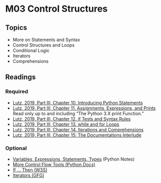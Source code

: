 # M03 Control Structures

## Topics

- More on Statements and Syntax
- Control Structures and Loops 
- Conditional Logic
- Iterators
- Comprehensions

<!-- ## Outcomes

- Recognize primary control structures available in Python and their basic use cases
- Write comprehensions for each of Python's list-like data structures
- Recognize when iterators are used by Python functions (such as open()) 
- Understand basic conditional logic statements and their role in designing data flow in a program -->

## Readings

### Required

<ul>
<li><a target="_new" href="https://learning.oreilly.com/library/view/learning-python-5th/9781449355722/ch10.html">Lutz, 2019, Part III, Chapter 10. Introducing Python Statements</a></li>
<li><a target="_new" href="https://learning.oreilly.com/library/view/learning-python-5th/9781449355722/ch11.html">Lutz, 2019, Part III, Chapter 11. Assignments, Expressions, and Prints</a>
Read only up to and including "<span>The Python 3.X print Function."</li>
<li><a target="_new" href="https://learning.oreilly.com/library/view/learning-python-5th/9781449355722/ch12.html">Lutz, 2019, Part III, Chapter 12. if Tests and Syntax Rules</a></li>
<li><a target="_new" href="https://learning.oreilly.com/library/view/learning-python-5th/9781449355722/ch13.html">Lutz, 2019, Part III, Chapter 13. while and for Loops</a></li>
<li><a target="_new" href="https://learning.oreilly.com/library/view/learning-python-5th/9781449355722/ch14.html">Lutz, 2019, Part III, Chapter 14. Iterations and Comprehensions</a></li>
<li><a target="_new" href="https://learning.oreilly.com/library/view/learning-python-5th/9781449355722/ch15.html">Lutz, 2019, Part III, Chapter 15: The Documentations Interlude</a></li>
</ul>

### Optional

<ul>
<li><a target="_new" href="https://thomas-cokelaer.info/tutorials/python/variables.html">Variables, Expressions, Statements, Types</a><span>&nbsp;</span>(Python Notes)</li>
<li><a target="_new" href="https://docs.python.org/3/tutorial/controlflow.html">More Control Flow Tools (Python Docs)</a></li>
<li><a target="_new" href="https://www.w3schools.com/python/python_conditions.asp">If ... Then (W3S)</a></li>
<li><a target="_new" href="https://www.geeksforgeeks.org/iterators-in-python/">Iterators (GFG)</a></li>
</ul>